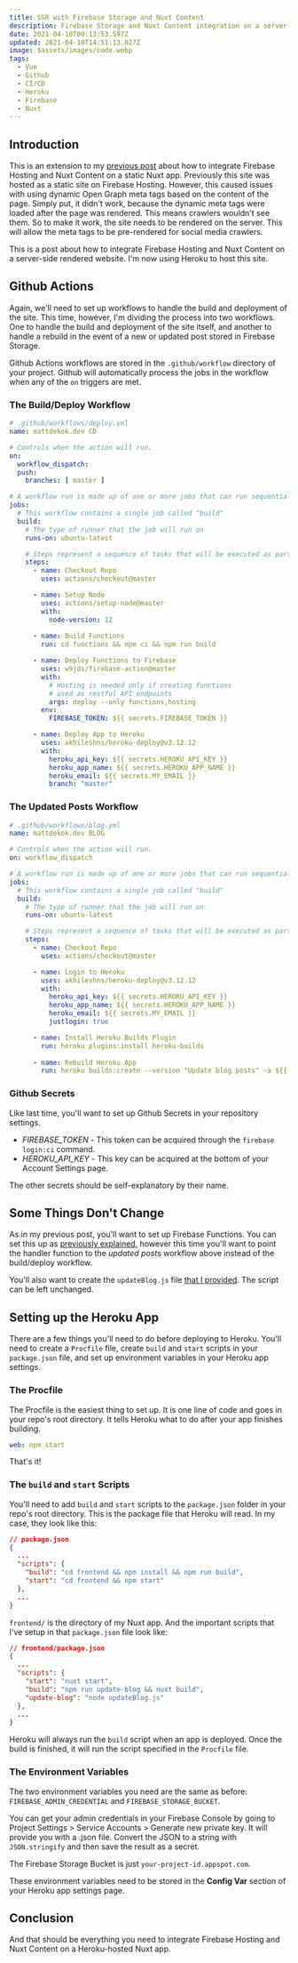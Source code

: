 ---
title: SSR with Firebase Storage and Nuxt Content
description: Firebase Storage and Nuxt Content integration on a server-side rendered Nuxt app
date: 2021-04-10T00:13:53.597Z
updated: 2021-04-10T14:51:13.827Z
image: $assets/images/code.webp
tags:
  - Vue
  - Github
  - CI/CD
  - Heroku
  - Firebase
  - Nuxt
---

## Introduction

This is an extension to my [previous post](/blog/firebase-storage-and-nuxt-content-integration) about how to integrate Firebase Hosting and Nuxt Content on a static Nuxt app. Previously this site was hosted as a static site on Firebase Hosting. However, this caused issues with using dynamic Open Graph meta tags based on the content of the page. Simply put, it didn't work, because the dynamic meta tags were loaded after the page was rendered. This means crawlers wouldn't see them. So to make it work, the site needs to be rendered on the server. This will allow the meta tags to be pre-rendered for social media crawlers.

This is a post about how to integrate Firebase Hosting and Nuxt Content on a server-side rendered website. I'm now using Heroku to host this site.

## Github Actions

Again, we'll need to set up workflows to handle the build and deployment of the site. This time, however, I'm dividing the process into two workflows. One to handle the build and deployment of the site itself, and another to handle a rebuild in the event of a new or updated post stored in Firebase Storage.

Github Actions workflows are stored in the `.github/workflow` directory of your project. Github will automatically process the jobs in the workflow when any of the `on` triggers are met.

### The Build/Deploy Workflow

```yaml
# .github/workflows/deploy.yml
name: mattdekok.dev CD

# Controls when the action will run. 
on:
  workflow_dispatch:
  push:
    branches: [ master ]

# A workflow run is made up of one or more jobs that can run sequentially or in parallel
jobs:
  # This workflow contains a single job called "build"
  build:
    # The type of runner that the job will run on
    runs-on: ubuntu-latest

    # Steps represent a sequence of tasks that will be executed as part of the job
    steps:
      - name: Checkout Repo
        uses: actions/checkout@master

      - name: Setup Node
        uses: actions/setup-node@master
        with:
          node-version: 12
      
      - name: Build Functions
        run: cd functions && npm ci && npm run build

      - name: Deploy Functions to Firebase
        uses: w9jds/firebase-action@master
        with:
          # Hosting is needed only if creating functions 
          # used as restful API endpoints
          args: deploy --only functions,hosting
        env:
          FIREBASE_TOKEN: ${{ secrets.FIREBASE_TOKEN }}

      - name: Deploy App to Heroku
        uses: akhileshns/heroku-deploy@v3.12.12
        with:
          heroku_api_key: ${{ secrets.HEROKU_API_KEY }}
          heroku_app_name: ${{ secrets.HEROKU_APP_NAME }}
          heroku_email: ${{ secrets.MY_EMAIL }}
          branch: "master"
```

### The Updated Posts Workflow

```yaml
# .github/workflows/blog.yml
name: mattdekok.dev BLOG

# Controls when the action will run. 
on: workflow_dispatch

# A workflow run is made up of one or more jobs that can run sequentially or in parallel
jobs:
  # This workflow contains a single job called "build"
  build:
    # The type of runner that the job will run on
    runs-on: ubuntu-latest

    # Steps represent a sequence of tasks that will be executed as part of the job
    steps:
      - name: Checkout Repo
        uses: actions/checkout@master

      - name: Login to Heroku
        uses: akhileshns/heroku-deploy@v3.12.12
        with:
          heroku_api_key: ${{ secrets.HEROKU_API_KEY }}
          heroku_app_name: ${{ secrets.HEROKU_APP_NAME }}
          heroku_email: ${{ secrets.MY_EMAIL }}
          justlogin: true

      - name: Install Heroku Builds Plugin
        run: heroku plugins:install heroku-builds
      
      - name: Rebuild Heroku App
        run: heroku builds:create --version "Update blog posts" -a ${{ secrets.HEROKU_APP_NAME }}
```

### Github Secrets

Like last time, you'll want to set up Github Secrets in your repository settings.

* *FIREBASE_TOKEN* - This token can be acquired through the `firebase login:ci` command.
* *HEROKU_API_KEY* - This key can be acquired at the bottom of your Account Settings page.

The other secrets should be self-explanatory by their name.

## Some Things Don't Change

As in my previous post, you'll want to set up Firebase Functions. You can set this up as [previously explained](/blog/firebase-storage-and-nuxt-content-integration#step-2-trigger-the-workflow-automatically), however this time you'll want to point the handler function to the *updated posts* workflow above instead of the build/deploy workflow.

You'll also want to create the `updateBlog.js` file [that I provided](/blog/firebase-storage-and-nuxt-content-integration#the-update-blog-script). The script can be left unchanged.

## Setting up the Heroku App

There are a few things you'll need to do before deploying to Heroku. You'll need to create a `Procfile` file, create `build` and `start` scripts in your `package.json` file, and set up environment variables in your Heroku app settings.

### The Procfile

The Procfile is the easiest thing to set up. It is one line of code and goes in your repo's root directory. It tells Heroku what to do after your app finishes building.

```yaml
web: npm start
```

That's it!

### The `build` and `start` Scripts

You'll need to add `build` and `start` scripts to the `package.json` folder in your repo's root directory. This is the package file that Heroku will read. In my case, they look like this:

```json
// package.json
{
  ...
  "scripts": {
    "build": "cd frontend && npm install && npm run build",
    "start": "cd frontend && npm start"
  },
  ...
}
```

`frontend/` is the directory of my Nuxt app. And the important scripts that I've setup in that `package.json` file look like:

```json
// frontend/package.json
{
  ...
  "scripts": {
    "start": "nuxt start",
    "build": "npm run update-blog && nuxt build",
    "update-blog": "node updateBlog.js"
  },
  ...
}
```

Heroku will always run the `build` script when an app is deployed. Once the build is finished, it will run the script specified in the `Procfile` file.

### The Environment Variables

The two environment variables you need are the same as before: `FIREBASE_ADMIN_CREDENTIAL` and `FIREBASE_STORAGE_BUCKET`.

You can get your admin credentials in your Firebase Console by going to Project Settings > Service Accounts > Generate new private key. It will provide you with a .json file. Convert the JSON to a string with `JSON.stringify` and then save the result as a secret.

The Firebase Storage Bucket is just `your-project-id.appspot.com`.

These environment variables need to be stored in the **Config Var** section of your Heroku app settings page.

## Conclusion

And that should be everything you need to integrate Firebase Hosting and Nuxt Content on a Heroku-hosted Nuxt app.